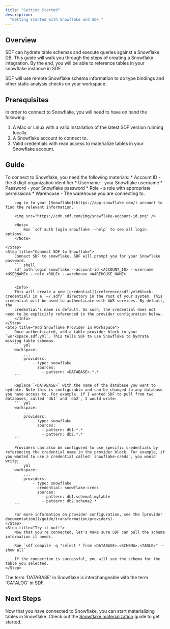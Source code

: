 ```yaml
---
title: "Getting Started"
description:
  "Getting started with Snowflake and SDF."
---
```


## Overview

SDF can hydrate table schemas and execute queries against a Snowflake DB. This guide will walk you through the steps of creating a Snowflake integration. By the end, you will be able to reference tables in your snowflake instance in SDF.

SDF will use remote Snowflake schema information to do type bindings and other static analysis checks on your workspace.

## Prerequisites

In order to connect to Snowflake, you will need to have on hand the following:

1. A Mac or Linux with a valid installation of the latest SDF version running locally.
2. A Snowflake account to connect to.
3. Valid credentials with read access to materialize tables in your Snowflake account.

## Guide

<Steps>
    <Step title="Collect Required Information">
        To connect to Snowflake, you need the following materials:
        * Account ID - the 8 digit organization identifier
        * Username - your Snowflake username
        * Password - your Snowflake password
        * Role - a role with appropriate permissions
        * Warehouse - The warehouse you are connecting to.

        Log in to your [Snowflake](https://app.snowflake.com/) account to find the relevant information.

        <img src="https://cdn.sdf.com/img/snowflake-account-id.png" />

        <Note>
	        Run `sdf auth login snowflake --help` to see all login options.
        </Note>

    </Step>
    <Step title="Connect SDF to Snowflake">
        Connect SDF to snowflake. SDF will prompt you for your Snowflake password.
        ``` shell
        sdf auth login snowflake --account-id <ACCOUNT_ID> --username <USERNAME> --role <ROLE> --warehouse <WAREHOUSE_NAME>
        ```
        
        <Info>
        This will create a new [credential](/reference/sdf-yml#block-credential) in a `~/.sdf/` directory in the root of your system. This credential will be used to authenticate with AWS services. By default, the 
        credential's name is default. As such, the credential does not need to be explicitly referenced in the provider configuration below.
        </Info>
    </Step>
    <Step title="Add Snowflake Provider in Workspace">
        Once authenticated, add a table provider block in your `workspace.sdf.yml`. This tells SDF to use Snowflake to hydrate missing table schemas.
        ``` yml
        workspace:
            ...
            providers:
                - type: snowflake
                  sources: 
                    - pattern: <DATABASE>.*.*
        ```

        Replace `<DATABASE>` with the name of the database you want to hydrate. Note this is configurable and can be changed to any database you have access to. For example, if I wanted SDF to pull from two databases, called `db1` and `db2`, I would write:
        ``` yml
        workspace:
            ...
            providers:
                - type: snowflake
                  sources: 
                    - pattern: db1.*.*
                    - pattern: db2.*.*
        ```

        Providers can also be configured to use specific credentials by referencing the credential name in the provider block. For example, if you wanted to use a credential called `snowflake-creds`, you would write:
        ``` yml
        workspace:
            ...
            providers:
                - type: snowflake
                  credential: snowflake-creds
                  sources: 
                    - pattern: db1.schema1.mytable
                    - pattern: db2.schema2.*
        ```

        For more information on provider configuration, see the [provider documentation](/guide/transformation/providers).
    </Step>
    <Step title="Try it out!">
        Now that you're connected, let's make sure SDF can pull the schema information it needs. 

        Run `sdf compile -q "select * from <DATABASE>.<SCHEMA>.<TABLE>" --show all`

        If the connection is successful, you will see the schema for the table you selected.
    </Step>
</Steps>

<Info>
The term 'DATABASE' in Snowflake is interchangeable with the term 'CATALOG' in SDF.
</Info>

## Next Steps 

Now that you have connected to Snowflake, you can start materializing tables in Snowflake. Check out the [Snowflake materialization](/integrations/snowflake/basic-materialization) guide to get started.
